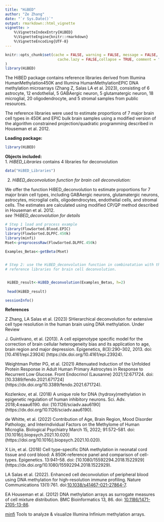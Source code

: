 ```yaml
---
title: "HiBED"
author: "Ze Zhang"
date: "`r Sys.Date()`"
output: rmarkdown::html_vignette
vignette: >
    %\VignetteIndexEntry{HiBED}
    %\VignetteEngine{knitr::rmarkdown}
    %\VignetteEncoding{UTF-8}
---
```


```r
knitr::opts_chunk$set(cache = FALSE, warning = FALSE, message = FALSE, 
                        cache.lazy = FALSE,collapse = TRUE, comment = "#>"
)
library(HiBED)
```

The HiBED package contains reference libraries derived from 
Illumina HumanMethylation450K and Illumina HumanMethylationEPIC DNA methylation 
microarrays (Zhang Z, Salas LA et al. 2023), consisting of 6 astrocyte,
12 endothelial, 5 GABAergic neuron, 5 glutamatergic neuron, 18 microglial, 
20 oligodendrocyte, and 5 stromal samples from public resources.

The reference libraries were used to estimate proportions of 7 major brain cell
types in 450K and EPIC bulk brain samples using a modified version of 
the algorithm constrained projection/quadratic programming described 
in Houseman et al. 2012. 


**Loading package:**  
```r
library(HiBED)
```

**Objects included:**  
1. *HiBED_Libraries* contains 4 libraries for deconvolution  
```r
data("HiBED_Libraries")
```

2. *HiBED_deconvolution function for brain cell deconvolution:*
 
 We offer the function HiBED_deconvolution to estimate proportions for 7 major
 brain cell types, including GABAergic neurons, glutamatergic neurons, 
 astrocytes, microglial cells, oligodendrocytes, endothelial cells, and stromal 
 cells. The estimates are calculated using modified CP/QP 
 method described in Houseman et al. 2012.    
 *see ?HiBED_deconvolution for details*  
```r

# Step 1 load and process example
library(FlowSorted.Blood.EPIC)
library(FlowSorted.DLPFC.450k)
library(minfi)
Mset<-preprocessRaw(FlowSorted.DLPFC.450k)
             
Examples_Betas<-getBeta(Mset)


# Step 2: use the HiBED_deconvolution function in combinatation with the
# reference libraries for brain cell deconvolution.


 HiBED_result<-HiBED_deconvolution(Examples_Betas, h=2)
                                
 head(HiBED_result)


```

```r
sessionInfo()
```


**References**

Z Zhang, LA Salas et al. (2023) SHierarchical deconvolution for extensive cell 
type resolution in the human brain using DNA methylation. 
Under Review

J. Guintivano, et al. (2013). A cell epigenotype specific 
model for the correction of brain cellular heterogeneity bias and its 
application to age, brain region and major depression. Epigenetics, 
8(3):290–302, 2013. doi: [10.4161/epi.23924] 
(https://dx.doi.org/10.4161/epi.23924).

Weightman Potter PG, et al. (2021) Attenuated Induction of the Unfolded Protein 
Response in Adult Human Primary Astrocytes in Response to Recurrent Low Glucose. 
Front Endocrinol (Lausanne) 2021;12:671724. doi: 
[10.3389/fendo.2021.671724]
(https://dx.doi.org/10.3389/fendo.2021.671724).

Kozlenkov, et al. (2018) A unique role for DNA (hydroxy)methylation in 
epigenetic regulation of human inhibitory neurons. Sci. Adv. 2018;4:eaau6190. 
doi: [10.1126/sciadv.aau6190]
(https://dx.doi.org/10.1126/sciadv.aau6190). 

de Whitte, et al. (2022) Contribution of Age, Brain Region, Mood Disorder 
Pathology, and Interindividual Factors on the Methylome of Human Microglia. 
Biological Psychiatry March 15, 2022; 91:572–581. 
doi: [10.1016/j.biopsych.2021.10.020]
(https://doi.org/10.1016/j.biopsych.2021.10.020). 

X Lin, et al. (2018) Cell type-specific DNA methylation in neonatal cord tissue
and cord blood: A 850K-reference panel and comparison of cell-types. 
Epigenetics. 13:941–58. doi: 
[10.1080/15592294.2018.1522929]
(https://dx.doi.org/10.1080/15592294.2018.1522929).

LA Salas et al. (2022). Enhanced cell deconvolution of peripheral blood using 
DNA methylation for high-resolution immune profiling. 
Nature Communications 13(1):761. 
doi:[10.1038/s41467-021-27864-7](https://dx.doi.org/10.1038/s41467-021-27864-7).  

EA Houseman et al. (2012) DNA methylation arrays as surrogate
measures of cell mixture distribution. BMC Bioinformatics 13, 86.
doi: [10.1186/1471-2105-13-86](https://dx.doi.org/10.1186/1471-2105-13-86).  

[minfi](http://bioconductor.org/packages/release/bioc/html/minfi.html)
Tools to analyze & visualize Illumina Infinium methylation arrays.
